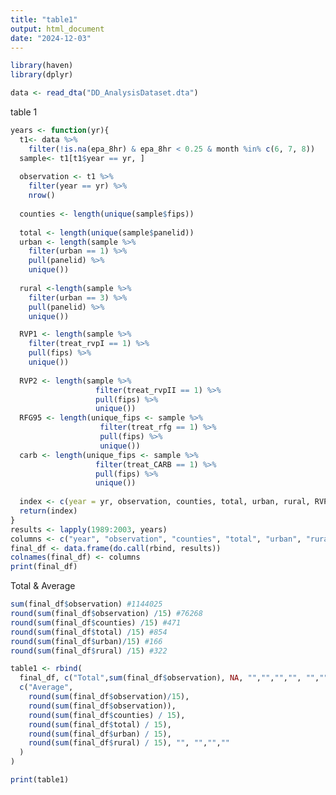 ```yaml
---
title: "table1"
output: html_document
date: "2024-12-03"
---
```


```r
library(haven)
library(dplyr)

data <- read_dta("DD_AnalysisDataset.dta")

```

table 1
```r

years <- function(yr){
  t1<- data %>%
    filter(!is.na(epa_8hr) & epa_8hr < 0.25 & month %in% c(6, 7, 8))
  sample<- t1[t1$year == yr, ]
  
  observation <- t1 %>%
    filter(year == yr) %>%
    nrow()
  
  counties <- length(unique(sample$fips))
  
  total <- length(unique(sample$panelid))
  urban <- length(sample %>%
    filter(urban == 1) %>%
    pull(panelid) %>%
    unique())
  
  rural <-length(sample %>%
    filter(urban == 3) %>%
    pull(panelid) %>%
    unique())

  RVP1 <- length(sample %>%
    filter(treat_rvpI == 1) %>%
    pull(fips) %>%
    unique())
  
  RVP2 <- length(sample %>%
                   filter(treat_rvpII == 1) %>%
                   pull(fips) %>%
                   unique())
  RFG95 <- length(unique_fips <- sample %>%
                    filter(treat_rfg == 1) %>%
                    pull(fips) %>%
                    unique())
  carb <- length(unique_fips <- sample %>%
                   filter(treat_CARB == 1) %>%
                   pull(fips) %>%
                   unique())
  
  index <- c(year = yr, observation, counties, total, urban, rural, RVP1, RVP2, RFG95, carb)
  return(index)
}
results <- lapply(1989:2003, years)
columns <- c("year", "observation", "counties", "total", "urban", "rural", "RVP1", "RVP2", "RFG95", "CARB")
final_df <- data.frame(do.call(rbind, results))
colnames(final_df) <- columns
print(final_df)

```

Total & Average
```r
sum(final_df$observation) #1144025
round(sum(final_df$observation) /15) #76268
round(sum(final_df$counties) /15) #471
round(sum(final_df$total) /15) #854
round(sum(final_df$urban)/15) #166
round(sum(final_df$rural) /15) #322

table1 <- rbind(
  final_df, c("Total",sum(final_df$observation), NA, "","","","", "","",""),
  c("Average",
    round(sum(final_df$observation)/15),
    round(sum(final_df$observation)),
    round(sum(final_df$counties) / 15),
    round(sum(final_df$total) / 15),
    round(sum(final_df$urban) / 15),
    round(sum(final_df$rural) / 15), "", "","",""
  )
)

print(table1)
```


